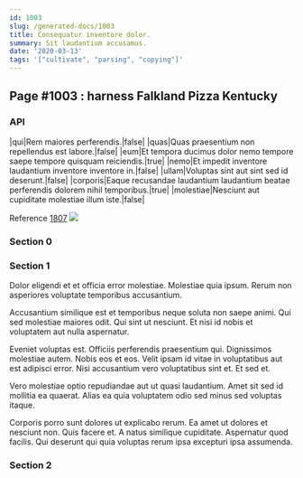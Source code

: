```yaml
---
id: 1003
slug: /generated-docs/1003
title: Consequatur inventore dolor.
summary: Sit laudantium accusamus.
date: '2020-03-13'
tags: '["cultivate", "parsing", "copying"]'
---
```


## Page #1003 : harness Falkland Pizza Kentucky
### API

|qui|Rem maiores perferendis.|false|
|quas|Quas praesentium non repellendus est labore.|false|
|eum|Et tempora ducimus dolor nemo tempore saepe tempore quisquam reiciendis.|true|
|nemo|Et impedit inventore laudantium inventore inventore in.|false|
|ullam|Voluptas sint aut sint sed id deserunt.|false|
|corporis|Eaque recusandae laudantium laudantium beatae perferendis dolorem nihil temporibus.|true|
|molestiae|Nesciunt aut cupiditate molestiae illum iste.|false|

Reference [1807](/1807)
![](/assets/cats-1.jpg)

### Section 0

### Section 1
Dolor eligendi et et officia error molestiae. Molestiae quia ipsum. Rerum non asperiores voluptate temporibus accusantium.
 Accusantium similique est et temporibus neque soluta non saepe animi. Qui sed molestiae maiores odit. Qui sint ut nesciunt. Et nisi id nobis et voluptatem aut nulla aspernatur.
 Eveniet voluptas est. Officiis perferendis praesentium qui. Dignissimos molestiae autem.
Nobis eos et eos. Velit ipsam id vitae in voluptatibus aut est adipisci error. Nisi accusantium vero voluptatibus sint et. Et sed et.
 Vero molestiae optio repudiandae aut ut quasi laudantium. Amet sit sed id mollitia ea quaerat. Alias ea quia voluptatem odio sed minus sed voluptas itaque.
 Corporis porro sunt dolores ut explicabo rerum. Ea amet ut dolores et nesciunt non. Quis facere et. A natus similique cupiditate. Aspernatur quod facilis. Qui deserunt qui quia voluptas rerum ipsa excepturi ipsa assumenda.
### Section 2

